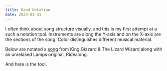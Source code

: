 ```yaml
---
title: Band Notation
date: 2023-01-31
---
```



I often think about song structure visually, and this is my first attempt at a such a notation tool.
Instruments are along the Y-axis and on the X-axis are the sections of the song. Color distinguishes
different musical material.

Below are notated a [song](https://open.spotify.com/track/4FAxHgFeG23Igvx8jvBUtB?si=e99611e92deb4768)
from King Gizzard & The Lizard Wizard along with an unrelased Lamps original, Ridealong.

<BandParts dataFile="boogieman_sam" />

<BandParts dataFile="ridealong" />

And here is the tool.

<BandParts />
